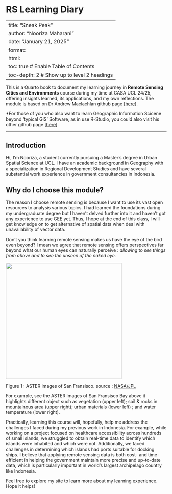 # RS Learning Diary

---
title: "Sneak Peak"
author: "Nooriza Maharani"
date: "January 21, 2025"
format:
  html:
    toc: true    # Enable Table of Contents
    toc-depth: 2 # Show up to level 2 headings
---

This is a Quarto book to document my learning journey in **Remote Sensing Cities and Environments** course during my time at CASA UCL 24/25, offering insights learned, its applications, and my own reflections. The module is based on Dr Andrew Maclachlan github page \[[here](https://andrewmaclachlan.github.io/CASA0023/.)\].

\*For those of you who also want to learn Geographic Information Scicene beyond 'typical GIS' Software, as in use R-Studio, you could also visit his other github page \[[here](https://andrewmaclachlan.github.io/CASA0005repo/index.html)\].

------------------------------------------------------------------------

## Introduction

Hi, I’m Nooriza, a student currently pursuing a Master's degree in Urban Spatial Science at UCL. I have an academic background in Geography with a specialization in Regional Development Studies and have several substantial work experience in government consultancies in Indonesia.

## Why do I choose this module?

The reason I choose remote sensing is because I want to use its vast open resources to analysis various topics. I had learned the foundations during my undergraduate degree but I haven't delved further into it and haven't got any experience to use GEE yet. Thus, I hope at the end of this class, I will get knowledge on to get alternative of spatial data when deal with unavailability of vector data.

Don't you think learning remote sensing makes us have the eye of the bird even beyond? I mean we agree that remote sensing offers perspectives far beyond what our human eyes can naturally perceive : *allowing* to *see things from above and to see the unseen of the naked eye.*

[![](images/PIA02605_modest.jpg){fig-align="left" width="363"}](https://photojournal.jpl.nasa.gov/jpegMod/PIA02605_modest.jpg)

Figure 1 : ASTER images of San Fransisco. source : [NASA/JPL](https://photojournal.jpl.nasa.gov/catalog/PIA02605)

For example, see the ASTER images of San Fransisco Bay above it highlights different object such as vegetation (upper left); soil & rocks in mountainous area (upper right); urban materials (lower left) ; and water temperature (lower right).

Practically, learning this course will, hopefully, help me address the challenges I faced during my previous work in Indonesia. For example, while working on a project focused on healthcare accessibility across hundreds of small islands, we struggled to obtain real-time data to identify which islands were inhabited and which were not. Additionally, we faced challenges in determining which islands had ports suitable for docking ships. I believe that applying remote sensing data is both cost- and time-efficient in helping the government maintain more precise and up-to-date data, which is particularly important in world's largest archipelago country like Indonesia.

Feel free to explore my site to learn more about my learning experience. Hope it helps!
